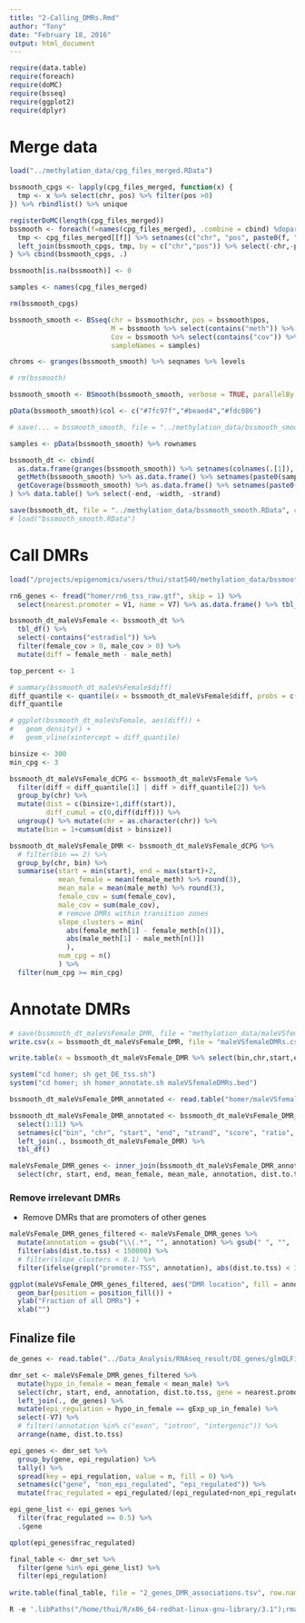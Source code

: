 ```yaml
---
title: "2-Calling_DMRs.Rmd"
author: "Tony"
date: "February 18, 2016"
output: html_document
---
```


```r
require(data.table)
require(foreach)
require(doMC)
require(bsseq)
require(ggplot2)
require(dplyr)
```

# Merge data

```r
load("../methylation_data/cpg_files_merged.RData")

bssmooth_cpgs <- lapply(cpg_files_merged, function(x) {
  tmp <- x %>% select(chr, pos) %>% filter(pos >0)
}) %>% rbindlist() %>% unique

registerDoMC(length(cpg_files_merged))
bssmooth <- foreach(f=names(cpg_files_merged), .combine = cbind) %dopar% {
  tmp <- cpg_files_merged[[f]] %>% setnames(c("chr", "pos", paste0(f, "_meth"), paste0(f, "_cov"))) %>% data.table()
  left_join(bssmooth_cpgs, tmp, by = c("chr","pos")) %>% select(-chr,-pos)
} %>% cbind(bssmooth_cpgs, .)

bssmooth[is.na(bssmooth)] <- 0

samples <- names(cpg_files_merged)

rm(bssmooth_cpgs)

bssmooth_smooth <- BSseq(chr = bssmooth$chr, pos = bssmooth$pos, 
                         M = bssmooth %>% select(contains("meth")) %>% as.matrix(), 
                         Cov = bssmooth %>% select(contains("cov")) %>% as.matrix(),
                         sampleNames = samples)

chroms <- granges(bssmooth_smooth) %>% seqnames %>% levels

# rm(bssmooth)

bssmooth_smooth <- BSmooth(bssmooth_smooth, verbose = TRUE, parallelBy = "chromosome", mc.cores = length(chroms))

pData(bssmooth_smooth)$col <- c("#7fc97f","#beaed4","#fdc086")

# save(... = bssmooth_smooth, file = "../methylation_data/bssmooth_smooth.RData", compress = T)
```

```r
samples <- pData(bssmooth_smooth) %>% rownames

bssmooth_dt <- cbind(
  as.data.frame(granges(bssmooth_smooth)) %>% setnames(colnames(.[1]), "chr"),
  getMeth(bssmooth_smooth) %>% as.data.frame() %>% setnames(paste0(samples, "_meth")),
  getCoverage(bssmooth_smooth) %>% as.data.frame() %>% setnames(paste0(samples, "_cov"))
) %>% data.table() %>% select(-end, -width, -strand)

save(bssmooth_dt, file = "../methylation_data/bssmooth_smooth.RData", compress = T)
# load("bssmooth_smooth.RData")
```

# Call DMRs

```r
load("/projects/epigenomics/users/thui/stat540/methylation_data/bssmooth_smooth.RData")

rn6_genes <- fread("homer/rn6_tss_raw.gtf", skip = 1) %>%
  select(nearest.promoter = V1, name = V7) %>% as.data.frame() %>% tbl_df() 
```

```r
bssmooth_dt_maleVsFemale <- bssmooth_dt %>%
  tbl_df() %>%
  select(-contains("estradiol")) %>%
  filter(female_cov > 0, male_cov > 0) %>%
  mutate(diff = female_meth - male_meth)
```

```r
top_percent <- 1

# summary(bssmooth_dt_maleVsFemale$diff)
diff_quantile <- quantile(x = bssmooth_dt_maleVsFemale$diff, probs = c(top_percent/100/2, 1-(top_percent/100/2)))
diff_quantile

# ggplot(bssmooth_dt_maleVsFemale, aes(diff)) +
#   geom_density() +
#   geom_vline(xintercept = diff_quantile)
```

```r
binsize <- 300
min_cpg <- 3

bssmooth_dt_maleVsFemale_dCPG <- bssmooth_dt_maleVsFemale %>%
  filter(diff < diff_quantile[1] | diff > diff_quantile[2]) %>%
  group_by(chr) %>%
  mutate(dist = c(binsize+1,diff(start)),
         diff_cumul = c(0,diff(diff))) %>%
  ungroup() %>% mutate(chr = as.character(chr)) %>%
  mutate(bin = 1+cumsum(dist > binsize))

bssmooth_dt_maleVsFemale_DMR <- bssmooth_dt_maleVsFemale_dCPG %>%
  # filter(bin == 2) %>%
  group_by(chr, bin) %>%
  summarise(start = min(start), end = max(start)+2, 
            mean_female = mean(female_meth) %>% round(3), 
            mean_male = mean(male_meth) %>% round(3),
            female_cov = sum(female_cov),
            male_cov = sum(male_cov),
            # remove DMRs within transition zones
            slope_clusters = min(
              abs(female_meth[1] - female_meth[n()]),
              abs(male_meth[1] - male_meth[n()])
              ),
            num_cpg = n()
            ) %>%
  filter(num_cpg >= min_cpg)
```

# Annotate DMRs

```r
# save(bssmooth_dt_maleVsFemale_DMR, file = "methylation_data/maleVSfemaleDMRs.RData")
write.csv(x = bssmooth_dt_maleVsFemale_DMR, file = "maleVSfemaleDMRs.csv", quote = F, row.names = F)

write.table(x = bssmooth_dt_maleVsFemale_DMR %>% select(bin,chr,start,end) %>% mutate(strand = "+"), file = "homer/maleVSfemaleDMRs.bed", quote = F, row.names = F, col.names = F, sep = "\t")

system("cd homer; sh get_DE_tss.sh")
system("cd homer; sh homer_annotate.sh maleVSfemaleDMRs.bed")
```

```r
bssmooth_dt_maleVsFemale_DMR_annotated <- read.table("homer/maleVSfemaleDMRs.bed.annotated", header = T, sep = "\t", quote="")

bssmooth_dt_maleVsFemale_DMR_annotated <- bssmooth_dt_maleVsFemale_DMR_annotated %>%
  select(1:11) %>%
  setnames(c("bin", "chr", "start", "end", "strand", "score", "ratio", "annotation", "detailed.annotation", "dist.to.tss", "nearest.promoter")) %>%
  left_join(., bssmooth_dt_maleVsFemale_DMR) %>%
  tbl_df()

maleVsFemale_DMR_genes <- inner_join(bssmooth_dt_maleVsFemale_DMR_annotated, rn6_genes) %>%
  select(chr, start, end, mean_female, mean_male, annotation, dist.to.tss, nearest.promoter, name, slope_clusters)
```

### Remove irrelevant DMRs

* Remove DMRs that are promoters of other genes

```r
maleVsFemale_DMR_genes_filtered <- maleVsFemale_DMR_genes %>%
  mutate(annotation = gsub("\\(.*", "", annotation) %>% gsub(" ", "", .)) %>%
  filter(abs(dist.to.tss) < 150000) %>%
  # filter(slope_clusters < 0.1) %>%
  filter(ifelse(grepl("promoter-TSS", annotation), abs(dist.to.tss) < 3000, TRUE))

ggplot(maleVsFemale_DMR_genes_filtered, aes("DMR location", fill = annotation)) +
  geom_bar(position = position_fill()) +
  ylab("Fraction of all DMRs") +
  xlab("")
```

## Finalize file

```r
de_genes <- read.table("../Data_Analysis/RNAseq_result/DE_genes/glmQLFit_DE_genes.txt", header = TRUE)

dmr_set <- maleVsFemale_DMR_genes_filtered %>%
  mutate(hypo_in_female = mean_female < mean_male) %>%
  select(chr, start, end, annotation, dist.to.tss, gene = nearest.promoter, name, hypo_in_female) %>%
  left_join(., de_genes) %>%
  mutate(epi_regulation = hypo_in_female == gExp_up_in_female) %>%
  select(-V7) %>%
  # filter(!annotation %in% c("exon", "intron", "intergenic")) %>%
  arrange(name, dist.to.tss)

epi_genes <- dmr_set %>%
  group_by(gene, epi_regulation) %>%
  tally() %>%
  spread(key = epi_regulation, value = n, fill = 0) %>%
  setnames(c("gene", "non_epi_regulated", "epi_regulated")) %>%
  mutate(frac_regulated = epi_regulated/(epi_regulated+non_epi_regulated))

epi_gene_list <- epi_genes %>%
  filter(frac_regulated >= 0.5) %>%
  .$gene

qplot(epi_genes$frac_regulated)

final_table <- dmr_set %>% 
  filter(gene %in% epi_gene_list) %>%
  filter(epi_regulation)
  
write.table(final_table, file = "2_genes_DMR_associations.tsv", row.names = F, quote = F, sep = "\t")
```

```r
R -e '.libPaths("/home/thui/R/x86_64-redhat-linux-gnu-library/3.1");rmarkdown::render(input = "2-Calling_DMRs.Rmd")'
```



